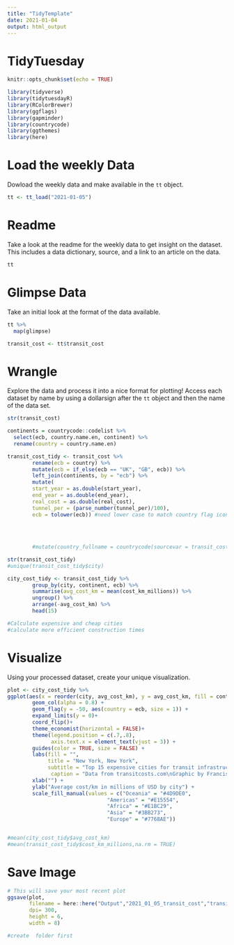 ```yaml
---
title: "TidyTemplate"
date: 2021-01-04
output: html_output
---
```


# TidyTuesday

```r

knitr::opts_chunk$set(echo = TRUE)

library(tidyverse)
library(tidytuesdayR)
library(RColorBrewer)
library(ggflags)
library(gapminder)
library(countrycode)
library(ggthemes)
library(here)
```

# Load the weekly Data

Dowload the weekly data and make available in the `tt` object.

```r

tt <- tt_load("2021-01-05")

```


# Readme

Take a look at the readme for the weekly data to get insight on the dataset.
This includes a data dictionary, source, and a link to an article on the data.

```r

tt

```


# Glimpse Data

Take an initial look at the format of the data available.

```r

tt %>% 
  map(glimpse)

transit_cost <- tt$transit_cost


```

# Wrangle

Explore the data and process it into a nice format for plotting! Access each dataset by name by using a dollarsign after the `tt` object and then the name of the data set.

```r

str(transit_cost)

continents = countrycode::codelist %>%
  select(ecb, country.name.en, continent) %>%
  rename(country = country.name.en)

transit_cost_tidy <- transit_cost %>%
        rename(ecb = country) %>%
        mutate(ecb = if_else(ecb == "UK", "GB", ecb)) %>%
        left_join(continents, by = "ecb") %>%
        mutate(
        start_year = as.double(start_year),
        end_year = as.double(end_year),
        real_cost = as.double(real_cost),
        tunnel_per = (parse_number(tunnel_per)/100),
        ecb = tolower(ecb)) #need lower case to match country flag icons #recode uk to gb for flag #learned from jsakaluk
       
        
        
        
        #mutate(country_fullname = countrycode(sourcevar = transit_cost_tidy$country, origin = "iso2c", destination = "country.name"))

str(transit_cost_tidy)        
#unique(transit_cost_tidy$city)

city_cost_tidy <- transit_cost_tidy %>%
        group_by(city, continent, ecb) %>%
        summarise(avg_cost_km = mean(cost_km_millions)) %>%
        ungroup() %>%
        arrange(-avg_cost_km) %>%
        head(15)

#Calculate expensive and cheap cities
#calculate more efficient construction times

```


# Visualize

Using your processed dataset, create your unique visualization.

```r

plot <- city_cost_tidy %>%
ggplot(aes(x = reorder(city, avg_cost_km), y = avg_cost_km, fill = continent)) +
        geom_col(alpha = 0.8) +
        geom_flag(y = -50, aes(country = ecb, size = 1)) +
        expand_limits(y = 0)+
        coord_flip()+
        theme_economist(horizontal = FALSE)+
        theme(legend.position = c(.7,.8),
              axis.text.x = element_text(vjust = 3)) +
        guides(color = TRUE, size = FALSE) +
        labs(fill = "",
             title = "New York, New York",
             subtitle = "Top 15 expensive cities for transit infrastructure",
              caption = "Data from transitcosts.com\nGraphic by Francisco GF") +
        xlab("") + 
        ylab("Average cost/km in millions of USD by city") +
        scale_fill_manual(values = c("Oceania" = "#4D9DE0", 
                                "Americas" = "#E15554", 
                                "Africa" = "#E1BC29", 
                                "Asia" = "#3BB273", 
                                "Europe" = "#7768AE"))


#mean(city_cost_tidy$avg_cost_km)
#mean(transit_cost_tidy$cost_km_millions,na.rm = TRUE)  
```

# Save Image

```r

# This will save your most recent plot
ggsave(plot,
       filename = here::here("Output","2021_01_05_transit_cost","transit_cost.png"),
       dpi= 300,
       height = 6,
       width = 8)

#create  folder first

```

